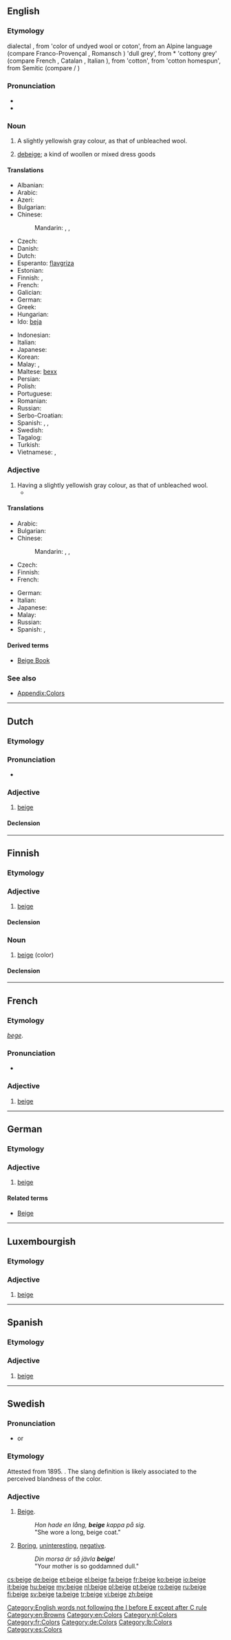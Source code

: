 {{also|Beige}}
==English==

===Etymology===
{{borrowing|fr}} dialectal {{term|beige|lang=fr}}, from {{etyl|fro}} {{term|bege|lang=fro}} 'color of undyed wool or coton', from an Alpine language (compare Franco-Provençal {{term|bézho|lang=frp}}, Romansch {{term|besch|lang=rm}}) 'dull grey', from {{etyl|VL.}} *{{term||bysseus|lang=la}} 'cottony grey' (compare French {{term|bis|lang=fr}}, Catalan {{term|bis|lang=ca}}, Italian {{term|bigio|bìgio|lang=it}}), from {{etyl|LL.}} {{term|byssus|lang=la}} 'cotton', from {{etyl|grc}} {{term|||tr=býssos|lang=grc}} 'cotton homespun', from Semitic (compare {{etyl|he}}/{{etyl|arc}} {{term||būṣ}})

===Pronunciation===
* {{audio|en-us-beige.ogg|Audio (US)}}
* {{rhymes|eɪʒ}}

===Noun===
{{wikipedia}}
{{en-noun}}

# A slightly yellowish gray colour, as that of unbleached wool.
#: {{color panel|beige|F5F5DC}}
# [[debeige]]; a kind of woollen or mixed dress goods

====Translations====
{{trans-top|colour}}
* Albanian: {{t-|sq|bezh}}
* Arabic: {{t-|ar|بيج|tr=biij}}
* Azeri: {{t-|az|bej}}
* Bulgarian: {{t-|bg|бежов цвят|m}}
* Chinese:
*: Mandarin: {{t|cmn|米黃|sc=Hani}}, {{t|cmn|米黄|tr=mǐhuáng|sc=Hani}}, {{t|cmn|米色|tr=mǐsè|sc=Hani}}
* Czech: {{t+|cs|béžový|m}}
* Danish: {{t-|da|beige}}
* Dutch: {{t+|nl|beige}}
* Esperanto: [[flavgriza]]
* Estonian: {{t-|et|beež}}
* Finnish: {{t+|fi|beesi}}, {{t+|fi|beige}}
* French: {{t+|fr|beige}}
* Galician: {{t-|gl|beis}}
* German: {{t-|de|Beige|n}}
* Greek: {{t+|el|μπεζ|n|tr=bez}}
* Hungarian: {{t+|hu|bézs}}
* Ido: [[beja]]
{{trans-mid}}
* Indonesian: {{t+|id|krem}}
* Italian: {{t+|it|beige}}
* Japanese: {{t-|ja|ベージュ|tr=bēju}}
* Korean: {{t-|ko|베이지색의|tr=beijisaegui|sc=Hang}}
* Malay: {{t-|ms|krim}}, {{t-|ms|kuning air}}
* Maltese: [[bexx]]
* Persian: {{t+|fa|بژ|tr=bezh}}
* Polish: {{t+|pl|beżowy}}
* Portuguese: {{t+|pt|bege}}
* Romanian: {{t+|ro|bej|n}}
* Russian: {{t+|ru|бежевый|tr=béževyj}}
* Serbo-Croatian: {{t-|sh|bež|m}}
* Spanish: {{t-|es|beige}}, {{t-|es|beis}}, {{t-|es|beige|m}}
* Swedish: {{t+|sv|beige}}
* Tagalog: {{t-|tl|murang kayumanggi}}
* Turkish: {{t+|tr|bej}}
* Vietnamese: {{t+|vi|be}}, {{t|vi|màu be}}
{{trans-bottom}}

===Adjective===
{{wikipedia}}
{{en-adj}}

# Having a slightly yellowish gray colour, as that of unbleached wool.
#* {{quote-book|year=1956|author=[[w:Delano Ames|Delano Ames]]|title=Crime out of Mind|chapter=24|url=http://openlibrary.org/works/OL5915292W|passage=Dagobert had only one customer, an American who wore square, rimless glasses and a '''beige''' suit and looked like a Wall Street tycoon.}}

====Translations====
{{trans-top|having a slightly yellowish gray colour}}
* Arabic: {{t-|ar|بيج|tr=biij}}
* Bulgarian: {{t-|bg|бежов|tr=béžov}}
* Chinese:
*: Mandarin: {{t|cmn|米黃|sc=Hani}}, {{t|cmn|米黄|tr=mǐhuáng|sc=Hani}}, {{t|cmn|米色|tr=mǐsè|sc=Hani}}
* Czech: {{t+|cs|béžový}}
* Finnish: {{t+|fi|beesi}}
* French: {{t+|fr|beige}}
{{trans-mid}}
* German: {{t+|de|beige}}
* Italian: {{t+|it|bigio|m}}
* Japanese: {{t-|ja|ベージュ|tr=bēju}}
* Malay: {{t-|ms|kuning air}}
* Russian: {{t+|ru|бежевый|tr=béževyj}}
* Spanish: {{t-|es|beige}}, {{t-|es|beis}}
{{trans-bottom}}

====Derived terms====
* [[Beige Book]]

===See also===
* [[Appendix:Colors]]

[[Category:English words not following the I before E except after C rule]]
[[Category:en:Browns]]
[[Category:en:Colors]]

----

==Dutch==

===Etymology===
{{borrowing|fr|beige|lang=nl}}

===Pronunciation===
* {{audio|Nl-beige.ogg|audio}}

===Adjective===
{{nl-adj}}

# [[beige#English|beige]]

====Declension====
{{nl-decl-adj}}

[[Category:nl:Colors]]

----

==Finnish==

===Etymology===
{{borrowing|fr|beige|lang=fi}}

===Adjective===
{{fi-adj|beige|mpi|in}}

# [[#English|beige]]

====Declension====
{{fi-decl-nalle|beig|||ä|}}

===Noun===
{{fi-noun}}

# [[#English|beige]] (color)

====Declension====
{{fi-decl-nalle|beig|||ä}}

----

==French==

===Etymology===
{{etyl|fro|fr}} ''[[bege]]''.

===Pronunciation===
* {{audio|Fr-beige.ogg|Audio}}

===Adjective===
{{fr-adj-mf}}

# [[beige#English|beige]]

[[Category:fr:Colors]]

----

==German==

===Etymology===
{{borrowing|fr|beige|lang=de}}

===Adjective===
{{head|de|adjective}}

# [[beige#English|beige]]

====Related terms====
* [[Beige]]

[[Category:de:Colors]]

----

==Luxembourgish==

===Etymology===
{{borrowing|fr|beige|lang=lb}}

===Adjective===
{{head|lb|adjective}}

# [[beige#English|beige]]

[[Category:lb:Colors]]

----

==Spanish==

===Etymology===
{{borrowing|fr|beige|lang=es}}

===Adjective===
{{es-adj|pl=beige}}

# [[beige#English|beige]]

[[Category:es:Colors]]

----

==Swedish==

===Pronunciation===
* {{a|Swedish}} {{IPAchar|/beːɧ/|lang=sv}} or {{IPAchar|/bɛːɧ/|lang=sv}}

===Etymology===
Attested from 1895. {{borrowing|fr|beige|lang=sv}}. The slang definition is likely associated to the perceived blandness of the color.

===Adjective===
{{head|sv|adjective}}
{{sv-adj-reg|beige|beigt|beig|beige|beige|beig|beig|beig|beig}}

# [[#English|Beige]].
#: ''Hon hade en lång, '''beige''' kappa på sig.''
#: "She wore a long, beige coat."
# {{slang|lang=sv}} [[boring|Boring]], [[uninteresting]], [[negative]].
#: ''Din morsa är så jävla '''beige'''!''
#: "Your mother is so goddamned dull."

[[cs:beige]]
[[de:beige]]
[[et:beige]]
[[el:beige]]
[[fa:beige]]
[[fr:beige]]
[[ko:beige]]
[[io:beige]]
[[it:beige]]
[[hu:beige]]
[[my:beige]]
[[nl:beige]]
[[pl:beige]]
[[pt:beige]]
[[ro:beige]]
[[ru:beige]]
[[fi:beige]]
[[sv:beige]]
[[ta:beige]]
[[tr:beige]]
[[vi:beige]]
[[zh:beige]]